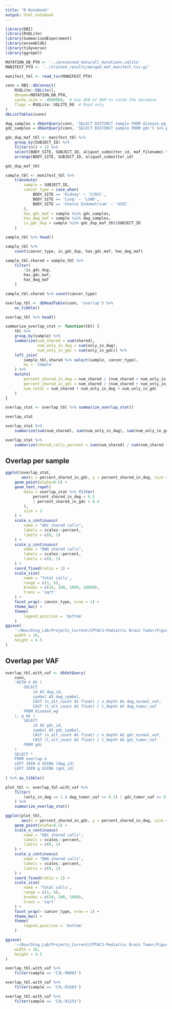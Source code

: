 ```yaml
---
title: "R Notebook"
output: html_notebook
---
```


```r
library(DBI)
library(RSQLite)
library(SummarizedExperiment)
library(ensembldb)
library(tidyverse)
library(ggrepel)
```

```r
MUTATION_DB_PTH <- '../processed_data/all_mutations.sqlite'
MANIFEST_PTH <- '../tracked_results/merged_maf_manifest.tsv.gz'
```

```r
manifest_tbl <- read_tsv(MANIFEST_PTH)
```


```r
conn = DBI::dbConnect(
    RSQLite::SQLite(), 
    dbname=MUTATION_DB_PTH,
    cache_size = -4000000,  # Use 4GB of RAM to cache the database
    flags = RSQLite::SQLITE_RO  # Read only
)
dbListTables(conn)
```

```r
dwg_samples = dbGetQuery(conn, 'SELECT DISTINCT sample FROM disease_wg') %>% pull(sample)
gdc_samples = dbGetQuery(conn, 'SELECT DISTINCT sample FROM gdc') %>% pull(sample)
```

```r
gdc_dup_maf_tbl <- manifest_tbl %>%
    group_by(SUBJECT_ID) %>%
    filter(n() > 1) %>%
    select(BODY_SITE, SUBJECT_ID, aliquot_submitter_id, maf_filename) %>%
    arrange(BODY_SITE, SUBJECT_ID, aliquot_submitter_id)

gdc_dup_maf_tbl
```


```r
sample_tbl <- manifest_tbl %>%
    transmute(
        sample = SUBJECT_ID, 
        cancer_type = case_when(
            BODY_SITE == 'Kidney' ~ 'CCRCC',
            BODY_SITE == 'Lung' ~ 'LUAD',
            BODY_SITE == 'Uterus Endometrium' ~ 'UCEC'
        ),
        has_gdc_maf = sample %in% gdc_samples,
        has_dwg_maf = sample %in% dwg_samples,
        is_gdc_dup = sample %in% gdc_dup_maf_tbl$SUBJECT_ID
    )

sample_tbl %>% head()
```

```r
sample_tbl %>%
    count(cancer_type, is_gdc_dup, has_gdc_maf, has_dwg_maf)
```

```r
sample_tbl.shared = sample_tbl %>% 
    filter(
        !is_gdc_dup,
        has_gdc_maf, 
        has_dwg_maf
    )

sample_tbl.shared %>% count(cancer_type)
```


```r
overlap_tbl <- dbReadTable(conn, 'overlap') %>%
    as_tibble()
```


```r
overlap_tbl %>% head()
```

```r
summarize_overlap_stat <- function(tbl) {
    tbl %>%
    group_by(sample) %>%
    summarize(num_shared = sum(shared), 
              num_only_in_dwg = sum(only_in_dwg), 
              num_only_in_gdc = sum(only_in_gdc)) %>% 
    left_join(
        sample_tbl.shared %>% select(sample, cancer_type), 
        by = 'sample'
    ) %>%
    mutate(
        percent_shared_in_dwg = num_shared / (num_shared + num_only_in_dwg),
        percent_shared_in_gdc = num_shared / (num_shared + num_only_in_gdc),
        num_total = num_shared + num_only_in_dwg + num_only_in_gdc
    )
}

overlap_stat <- overlap_tbl %>% summarize_overlap_stat()

overlap_stat
```


```r
overlap_stat %>%
    summarize(sum(num_shared), sum(num_only_in_dwg), sum(num_only_in_gdc))
```


```r
overlap_stat %>%
    summarize(shared_calls_percent = sum(num_shared) / sum(num_shared + num_only_in_dwg + num_only_in_gdc))
```


## Overlap per sample
```r
ggplot(overlap_stat, 
       aes(x = percent_shared_in_gdc, y = percent_shared_in_dwg, size = num_total, label = sample)) + 
    geom_point(alpha=0.5) +
    geom_text_repel(
        data = overlap_stat %>% filter(
            percent_shared_in_dwg < 0.5 
            | percent_shared_in_gdc < 0.4
        ),
        size = 3
    ) + 
    scale_x_continuous(
        name = "GDC shared calls", 
        labels = scales::percent,
        limits = c(0, 1)
    ) +
    scale_y_continuous(
        name = "DWG shared calls", 
        labels = scales::percent,
        limits = c(0, 1)
    ) + 
    coord_fixed(ratio = 1) +
    scale_size(
        name = 'Total calls',
        range = c(1, 6), 
        breaks = c(10, 100, 1000, 10000), 
        trans = 'sqrt'
    ) +
    facet_wrap(~ cancer_type, nrow = 1) +
    theme_bw() +
    theme(
        legend.position = 'bottom'
    )
ggsave(
    '~/Box/Ding_Lab/Projects_Current/CPTAC3-Pediatric Brain Tumor/Figures/201905_somatic_cnv/overlap_per_sample.pdf',
    width = 10,
    height = 4.5
)
```


## Overlap per VAF

```r
overlap_tbl.with_vaf <- dbGetQuery(
    conn,
    'WITH d AS (
        SELECT 
            id AS dwg_id, 
            symbol AS dwg_symbol,
            CAST (n_alt_count AS float) / n_depth AS dwg_normal_vaf, 
            CAST (t_alt_count AS float) / t_depth AS dwg_tumor_vaf 
        FROM disease_wg
    ), g AS (
        SELECT 
            id AS gdc_id, 
            symbol AS gdc_symbol,
            CAST (n_alt_count AS float) / n_depth AS gdc_normal_vaf, 
            CAST (t_alt_count AS float) / t_depth AS gdc_tumor_vaf 
        FROM gdc
    )
    SELECT * 
    FROM overlap o
    LEFT JOIN d USING (dwg_id)
    LEFT JOIN g USING (gdc_id)
    '
) %>% as_tibble()
```


```r
plot_tbl <- overlap_tbl.with_vaf %>%
    filter(
        (only_in_dwg == 1 & dwg_tumor_vaf >= 0.1) | gdc_tumor_vaf >= 0.1
    ) %>%
    summarize_overlap_stat()

ggplot(plot_tbl, 
       aes(x = percent_shared_in_gdc, y = percent_shared_in_dwg, size = num_total, label = sample)) + 
    geom_point(alpha=0.5) +
    scale_x_continuous(
        name = "GDC shared calls", 
        labels = scales::percent,
        limits = c(0, 1)
    ) +
    scale_y_continuous(
        name = "DWG shared calls", 
        labels = scales::percent,
        limits = c(0, 1)
    ) + 
    coord_fixed(ratio = 1) +
    scale_size(
        name = 'Total calls',
        range = c(1, 6), 
        breaks = c(10, 100, 1000), 
        trans = 'sqrt'
    ) +
    facet_wrap(~ cancer_type, nrow = 1) +
    theme_bw() +
    theme(
        legend.position = 'bottom'
    )

ggsave(
    '~/Box/Ding_Lab/Projects_Current/CPTAC3-Pediatric Brain Tumor/Figures/201905_somatic_cnv/overlap_per_sample.vaf10_cutoff.pdf',
    width = 10,
    height = 4.5
)
```


```r
overlap_tbl.with_vaf %>%
    filter(sample == 'C3L-00083')

overlap_tbl.with_vaf %>%
    filter(sample == 'C3L-01683')

overlap_tbl.with_vaf %>%
    filter(sample == 'C3L-01253')
```

